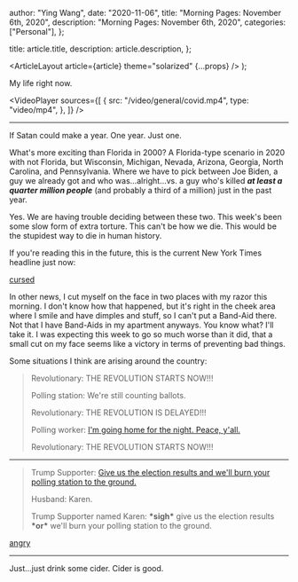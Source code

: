 
  author: "Ying Wang",
  date: "2020-11-06",
  title: "Morning Pages: November 6th, 2020",
  description: "Morning Pages: November 6th, 2020",
  categories: ["Personal"],
};

  title: article.title,
  description: article.description,
};

  <ArticleLayout article={article} theme="solarized" {...props} />
);

My life right now.

<VideoPlayer
  sources={[
    {
      src: "/video/general/covid.mp4",
      type: "video/mp4",
    },
  ]}
/>

---

If Satan could make a year. One year. Just one.

What's more exciting than Florida in 2000? A Florida-type scenario in 2020 with
not Florida, but Wisconsin, Michigan, Nevada, Arizona, Georgia, North Carolina,
and Pennsylvania. Where we have to pick between Joe Biden, a guy we already got
and who was...alright...vs. a guy who's killed **_at least a quarter million
people_** (and probably a third of a million) just in the past year.

Yes. We are having trouble deciding between these two. This week's been some
slow form of extra torture. This can't be how we die. This would be the
stupidest way to die in human history.

If you're reading this in the future, this is the current New York Times
headline just now:

[cursed](/img/posts/2020/11/06/morning_pages.png)

In other news, I cut myself on the face in two places with my razor this
morning. I don't know how that happened, but it's right in the cheek area where
I smile and have dimples and stuff, so I can't put a Band-Aid there. Not that I
have Band-Aids in my apartment anyways. You know what? I'll take it. I was
expecting this week to go so much worse than it did, that a small cut on my face
seems like a victory in terms of preventing bad things.

Some situations I think are arising around the country:

> Revolutionary: THE REVOLUTION STARTS NOW!!!
>
> Polling station: We're still counting ballots.
>
> Revolutionary: THE REVOLUTION IS DELAYED!!!
>
> Polling worker: [I'm going home for the night. Peace,
> y'all.](https://twitter.com/BrendanKeefe/status/1324577383328997376)
>
> Revolutionary: THE REVOLUTION STARTS NOW!!!

---

> Trump Supporter: [Give us the election results and we'll burn your polling
> station to the ground.](https://www.youtube.com/watch?v=6nqQVwQ1STs)
>
> Husband: Karen.
>
> Trump Supporter named Karen: **\*sigh\*** give us the election results
> **\*or\*** we'll burn your polling station to the ground.

[angry](/img/posts/2020/11/06/morning_pages_2.jpg)

---

Just...just drink some cider. Cider is good.
